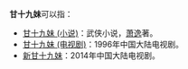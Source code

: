 '''甘十九妹'''可以指：

* [[甘十九妹_(小说)|甘十九妹 (小说)]]：武侠小说，[[萧逸|萧逸]]著。
* [[甘十九妹_(电视剧)|甘十九妹 (电视剧)]]：1996年中国大陆电视剧。
* [[新甘十九妹|新甘十九妹]]：2014年中国大陆电视剧。

{{disambig|Cat=四字作品消歧义|G甘}}